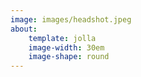 ```yaml
---
image: images/headshot.jpeg
about:
    template: jolla
    image-width: 30em
    image-shape: round   
---
```


